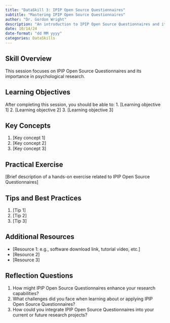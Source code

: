 ```yaml
---
title: "DataSkill 3: IPIP Open Source Questionnaires"
subtitle: "Mastering IPIP Open Source Questionnaires"
author: "Dr. Gordon Wright"
description: "An introduction to IPIP Open Source Questionnaires and its application in psychological research"
date: 10/14/24
date-format: "dd MM yyyy"
categories: DataSkills
---
```

## Skill Overview
This session focuses on IPIP Open Source Questionnaires and its importance in psychological research.

## Learning Objectives
After completing this session, you should be able to:
1. [Learning objective 1]
2. [Learning objective 2]
3. [Learning objective 3]

## Key Concepts
1. [Key concept 1]
2. [Key concept 2]
3. [Key concept 3]

## Practical Exercise
[Brief description of a hands-on exercise related to IPIP Open Source Questionnaires]

## Tips and Best Practices
1. [Tip 1]
2. [Tip 2]
3. [Tip 3]

## Additional Resources
- [Resource 1: e.g., software download link, tutorial video, etc.]
- [Resource 2]
- [Resource 3]

## Reflection Questions
1. How might IPIP Open Source Questionnaires enhance your research capabilities?
2. What challenges did you face when learning about or applying IPIP Open Source Questionnaires?
3. How could you integrate IPIP Open Source Questionnaires into your current or future research projects?
